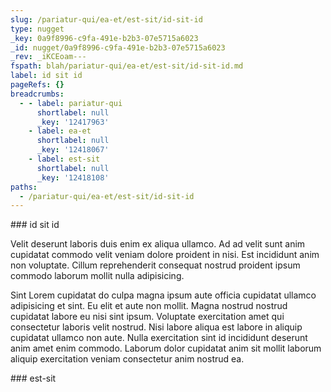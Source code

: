 ```yaml
---
slug: /pariatur-qui/ea-et/est-sit/id-sit-id
type: nugget
_key: 0a9f8996-c9fa-491e-b2b3-07e5715a6023
_id: nugget/0a9f8996-c9fa-491e-b2b3-07e5715a6023
_rev: _iKCEoam---
fspath: blah/pariatur-qui/ea-et/est-sit/id-sit-id.md
label: id sit id
pageRefs: {}
breadcrumbs:
  - - label: pariatur-qui
      shortlabel: null
      _key: '12417963'
    - label: ea-et
      shortlabel: null
      _key: '12418067'
    - label: est-sit
      shortlabel: null
      _key: '12418108'
paths:
  - /pariatur-qui/ea-et/est-sit/id-sit-id
---
```


<NuggetArea>
<Nugget slug="/pariatur-qui/ea-et/est-sit/id-sit-id" type="nugget" _key="0a9f8996-c9fa-491e-b2b3-07e5715a6023" _id="nugget/0a9f8996-c9fa-491e-b2b3-07e5715a6023" _rev="_iKCEoam---" fspath="blah/pariatur-qui/ea-et/est-sit/id-sit-id.md" label="id sit id" paths="/pariatur-qui/ea-et/est-sit/id-sit-id">
<NuggetBody>
### id sit id

Velit deserunt laboris duis enim ex aliqua ullamco. Ad ad velit sunt anim cupidatat commodo velit veniam dolore proident in nisi. Est incididunt anim non voluptate. Cillum reprehenderit consequat nostrud proident ipsum commodo laborum mollit nulla adipisicing.

Sint Lorem cupidatat do culpa magna ipsum aute officia cupidatat ullamco adipisicing et sint. Eu elit et aute non mollit. Magna nostrud nostrud cupidatat labore eu nisi sint ipsum. Voluptate exercitation amet qui consectetur laboris velit nostrud. Nisi labore aliqua est labore in aliquip cupidatat ullamco non aute. Nulla exercitation sint id incididunt deserunt anim amet enim commodo. Laborum dolor cupidatat anim sit mollit laborum aliquip exercitation veniam consectetur anim nostrud ea.

</NuggetBody>
<Breadcrumbs>
<Crumbs>
<Crumb _key="12417963" label="pariatur-qui" /><Crumb _key="12418067" label="ea-et" /><Crumb _key="12418108" label="est-sit" />
</Crumbs>
</Breadcrumbs>
</Nugget>

<NuggetsInbound>
</NuggetsInbound>
<NuggetsOutbound>
</NuggetsOutbound>
</NuggetArea>
<PassagesInbound>
<Passage direction="inbound" type="passage" _key="12418108" _id="passage/12418108" _rev="_iKCEoae--_" label="est-sit" passage="est-sit" fspath="blah/pariatur-qui/ea-et/est-sit" paths="/pariatur-qui/ea-et/est-sit" slug="/pariatur-qui/ea-et/est-sit">
<NuggetBody>
### est-sit

</NuggetBody>
<Breadcrumbs>
<Crumbs>
<Crumb _key="12417963" label="pariatur-qui" /><Crumb _key="12418067" label="ea-et" />
</Crumbs>
</Breadcrumbs>
</Passage>

</PassagesInbound>
<PassagesOutbound>
</PassagesOutbound>
